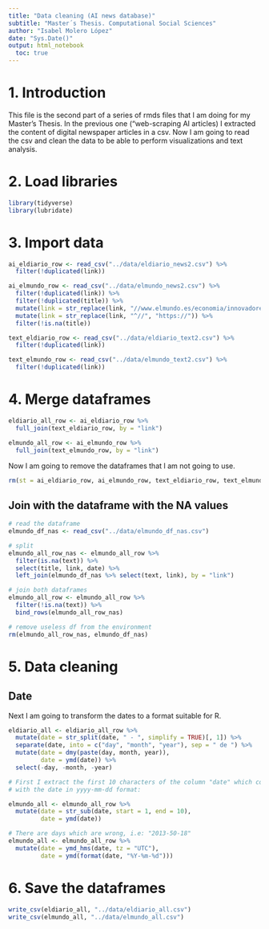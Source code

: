 ```yaml
---
title: "Data cleaning (AI news database)"
subtitle: "Master´s Thesis. Computational Social Sciences"
author: "Isabel Molero López"
date: "Sys.Date()"
output: html_notebook
  toc: true
---
```


# 1. Introduction

This file is the second part of a series of rmds files that I am doing for my 
Master's Thesis. In the previous one ("web-scraping AI articles) I extracted the
content of digital newspaper articles in a csv. Now I am going to read the csv
and clean the data to be able to perform visualizations and text analysis.

# 2. Load libraries

```r
library(tidyverse)
library(lubridate)
```


# 3. Import data

```r
ai_eldiario_row <- read_csv("../data/eldiario_news2.csv") %>%
  filter(!duplicated(link))

ai_elmundo_row <- read_csv("../data/elmundo_news2.csv") %>%
  filter(!duplicated(link)) %>% 
  filter(!duplicated(title)) %>% 
  mutate(link = str_replace(link, "//www.elmundo.es/economia/innovadores/2019/02/19/5c6ae9b721efa0fb378b46d4.html", "https://www.elmundo.es/economia/innovadores/2019/02/19/5c6ae9b721efa0fb378b46d4.html")) %>% 
  mutate(link = str_replace(link, "^//", "https://")) %>% 
  filter(!is.na(title))

text_eldiario_row <- read_csv("../data/eldiario_text2.csv") %>%
  filter(!duplicated(link))

text_elmundo_row <- read_csv("../data/elmundo_text2.csv") %>%
  filter(!duplicated(link))
```

# 4. Merge dataframes

```r
eldiario_all_row <- ai_eldiario_row %>% 
  full_join(text_eldiario_row, by = "link")

elmundo_all_row <- ai_elmundo_row %>% 
  full_join(text_elmundo_row, by = "link")
```

Now I am going to remove the dataframes that I am not going to use.

```r
rm(st = ai_eldiario_row, ai_elmundo_row, text_eldiario_row, text_elmundo_row)
```

## Join with the dataframe with the NA values

```r
# read the dataframe
elmundo_df_nas <- read_csv("../data/elmundo_df_nas.csv")

# split
elmundo_all_row_nas <- elmundo_all_row %>% 
  filter(is.na(text)) %>% 
  select(title, link, date) %>% 
  left_join(elmundo_df_nas %>% select(text, link), by = "link")

# join both dataframes
elmundo_all_row <- elmundo_all_row %>% 
  filter(!is.na(text)) %>% 
  bind_rows(elmundo_all_row_nas)

# remove useless df from the environment
rm(elmundo_all_row_nas, elmundo_df_nas)
```


# 5. Data cleaning

## Date

Next I am going to transform the dates to a format suitable for R.

```r
eldiario_all <- eldiario_all_row %>%
  mutate(date = str_split(date, " - ", simplify = TRUE)[, 1]) %>%
  separate(date, into = c("day", "month", "year"), sep = " de ") %>%
  mutate(date = dmy(paste(day, month, year)),
         date = ymd(date)) %>%
  select(-day, -month, -year)
```

```r
# First I extract the first 10 characters of the column "date" which correspond
# with the date in yyyy-mm-dd format:

elmundo_all <- elmundo_all_row %>%
  mutate(date = str_sub(date, start = 1, end = 10),
         date = ymd(date))

# There are days which are wrong, i.e: "2013-50-18"
elmundo_all <- elmundo_all_row %>% 
  mutate(date = ymd_hms(date, tz = "UTC"),
         date = ymd(format(date, "%Y-%m-%d")))
```

# 6. Save the dataframes

```r
write_csv(eldiario_all, "../data/eldiario_all.csv")
write_csv(elmundo_all, "../data/elmundo_all.csv")
```

